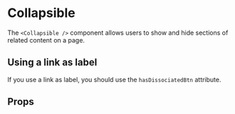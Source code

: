 
<Meta of={CollapsibleStories} />

# Collapsible

The `<Collapsible />` component allows users to show and hide sections of related content on a page.

<Primary />

## Using a link as label

If you use a link as label, you should use the `hasDissociatedBtn` attribute.

<Canvas of={CollapsibleStories.LinkLabel} />

## Props

<ArgTypes of={CollapsibleStories} />
